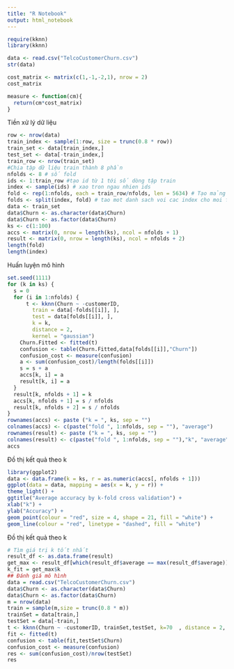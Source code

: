 ---
title: "R Notebook"
output: html_notebook
---
```{r}
require(kknn)
library(kknn)

data <- read.csv("TelcoCustomerChurn.csv")
str(data)

cost_matrix <- matrix(c(1,-1,-2,1), nrow = 2)
cost_matrix

measure <- function(cm){
  return(cm*cost_matrix)
}
```

Tiền xử lý dữ liệu
```{r}
row <- nrow(data)
train_index <- sample(1:row, size = trunc(0.8 * row))
train_set <- data[train_index,]
test_set <- data[-train_index,]
train_row <- nrow(train_set)
#Chia tập dữ liệu train thành 8 phần
nfolds <- 8 # số fold
ids <- 1:train_row #tạo id từ 1 tới số dòng tập train
index <- sample(ids) # xao tron ngau nhien ids
fold <- rep(1:nfolds, each = train_row/nfolds, len = 5634) # Tạo mảng từ 1 tới 8, coppy mỗi phần từ bằng số dòng dữ liệu của mỗi folds, được mảng dài bằng số lượng index
folds <- split(index, fold) # tao mot danh sach voi cac index cho moi fold
data <- train_set
data$Churn <- as.character(data$Churn)
data$Churn <- as.factor(data$Churn)
ks <- c(1:100)
accs <- matrix(0, nrow = length(ks), ncol = nfolds + 1)
result <- matrix(0, nrow = length(ks), ncol = nfolds + 2)
length(fold)
length(index)
```
Huấn luyện mô hình

```{r}
set.seed(1111)
for (k in ks) {
  s = 0
  for (i in 1:nfolds) {
      t <- kknn(Churn ~ -customerID,
        train = data[-folds[[i]], ],
        test = data[folds[[i]], ],
        k = k,
        distance = 2,
        kernel = "gaussian")
    Churn.Fitted <- fitted(t)
    confusion <- table(Churn.Fitted,data[folds[[i]],"Churn"])
    confusion_cost <- measure(confusion)
    a <- sum(confusion_cost)/length(folds[[i]])
    s = s + a
    accs[k, i] = a
    result[k, i] = a
  }
  result[k, nfolds + 1] = k
  accs[k, nfolds + 1] = s / nfolds
  result[k, nfolds + 2] = s / nfolds
}
rownames(accs) <- paste ("k = ", ks, sep = "")
colnames(accs) <- c(paste("fold ", 1:nfolds, sep = ""), "average")
rownames(result) <- paste ("k = ", ks, sep = "")
colnames(result) <- c(paste("fold ", 1:nfolds, sep = ""),"k", "average")
accs
```
Đồ thị kết quả theo k
```{r}
library(ggplot2)
data <- data.frame(k = ks, r = as.numeric(accs[, nfolds + 1]))
ggplot(data = data, mapping = aes(x = k, y = r)) +
theme_light() +
ggtitle("Average accuracy by k-fold cross validation") +
xlab("k") +
ylab("Accuracy") +
geom_point(colour = "red", size = 4, shape = 21, fill = "white") +
geom_line(colour = "red", linetype = "dashed", fill = "white")
```

Đồ thị kết quả theo k
```{r}
# Tìm giá trị k tốt nhất
result_df <- as.data.frame(result)
get_max <- result_df[which(result_df$average == max(result_df$average)),]
k_fit = get_max$k
## Đánh giá mô hình
data = read.csv("TelcoCustomerChurn.csv")
data$Churn <- as.character(data$Churn)
data$Churn <- as.factor(data$Churn)
m = nrow(data)
train = sample(m,size = trunc(0.8 * m))
trainSet = data[train,]
testSet = data[-train,]
t <- kknn(Churn ~ -customerID, trainSet,testSet, k=70  , distance = 2, kernel = "gaussian")
fit <- fitted(t)
confusion <- table(fit,testSet$Churn)
confusion_cost <- measure(confusion)
res <- sum(confusion_cost)/nrow(testSet)
res
```

